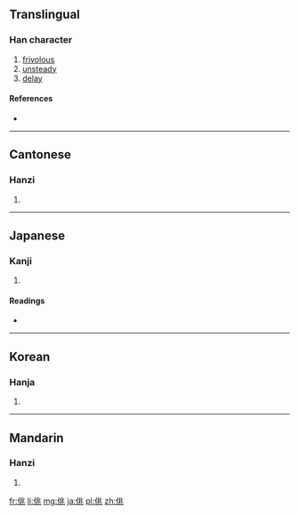 ==Translingual==

===Han character===
{{Han char|rn=9|rad=人|as=06|sn=8|four=2221<sub>3</sub>|canj=人中一人 (OLMO)|ids=⿰[[亻]][[兆]]}}

# [[frivolous]]
# [[unsteady]]
# [[delay]]

====References====
* {{Han ref|kx=0100.300|dkj=00569|dj=0213.080|hdz=10150.050|uh=4F7B|ud=20347|bh=A8D9|bd=43225}}

----

==Cantonese==

===Hanzi===
{{yue-hanzi|jyut=|y=tiu1, tiu4}}

# {{defn|lang=yue|sort=人06}}

----

==Japanese==

===Kanji===
{{ja-kanji|grade=|rs=人06}}

# {{defn|lang=ja|sort=人06}}

====Readings====
* {{ja-readings|on=[[ちょう]] (chō), [[じょう]] (jō), [[よう]] (yō)|kun=[[かるい]] (karui)}}

----

==Korean==

===Hanja===
{{ko-hanja|hangeul=조|rv=jo|mr=cho}}

# {{defn|lang=ko|sort=人06}}

----

==Mandarin==

===Hanzi===
{{cmn-hanzi|pin=[[tiāo]] ([[tiao1]])|wg=t'iao<sup>1</sup>}}

# {{defn|lang=cmn|sort=人06}}

[[fr:佻]]
[[li:佻]]
[[mg:佻]]
[[ja:佻]]
[[pl:佻]]
[[zh:佻]]